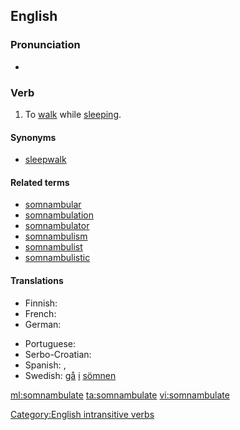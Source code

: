 ==English==

===Pronunciation===
* {{a|US}} {{IPA|/sɑːm.ˈnæm.bju.ˌleɪt/|/sɑːm.ˈnæm.bjə.ˌleɪt/|/səm.ˈnæm.bjə.ˌleɪt/}}

===Verb===
{{en-verb|somnambulat|ing}}

# {{context|intransitive|lang=en}} To [[walk]] while [[sleep]]ing.

====Synonyms====
* [[sleepwalk]]

====Related terms====
* [[somnambular]]
* [[somnambulation]]
* [[somnambulator]]
* [[somnambulism]]
* [[somnambulist]]
* [[somnambulistic]]

====Translations====
{{trans-top|to walk while sleeping}}
* Finnish: {{t|fi|kävellä unissaan}}
* French: {{t+|fr|somnambuler}}
* German: {{t|de|schlafwandeln}}
{{trans-mid}}
* Portuguese: {{t|pt|sonambular}}
* Serbo-Croatian: {{t|sh|mesečarstvo}}
* Spanish: {{t|es|[[ser]] [[sonámbulo]]}}, {{t|es|[[pasear]]se [[dormido]]}}
* Swedish: [[gå]] [[i]] [[sömn|sömnen]]
{{trans-bottom}}

[[Category:English intransitive verbs]]

[[ml:somnambulate]]
[[ta:somnambulate]]
[[vi:somnambulate]]